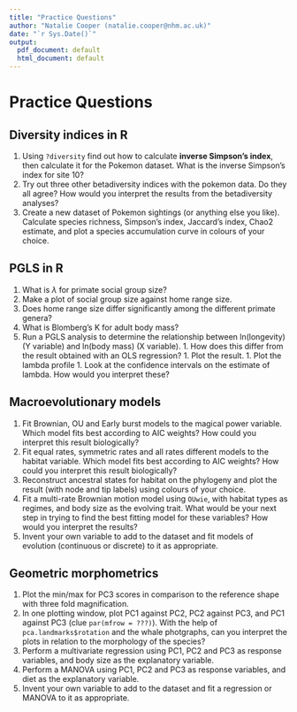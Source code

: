 ```yaml
---
title: "Practice Questions"
author: "Natalie Cooper (natalie.cooper@nhm.ac.uk)"
date: "`r Sys.Date()`"
output:
  pdf_document: default
  html_document: default
---
```


# Practice Questions

## Diversity indices in R
1. Using `?diversity` find out how to calculate **inverse Simpson's index**, then calculate it for the Pokemon dataset. What is the inverse Simpson's index for site 10? 
2. Try out three other betadiversity indices with the pokemon data. Do they all agree? How would you interpret the results from the betadiversity analyses?
3. Create a new dataset of Pokemon sightings (or anything else you like).
Calculate species richness, Simpson's index, Jaccard's index, Chao2 estimate, and plot a species accumulation curve in colours of your choice.

## PGLS in R
1. What is $\lambda$ for primate social group size?
2. Make a plot of social group size against home range size. 
3. Does home range size differ significantly among the different primate genera?
4. What is Blomberg's K for adult body mass?
5. Run a PGLS analysis to determine the relationship between ln(longevity) (Y variable) and ln(body mass) (X variable). 
		1. How does this differ from the result obtained with an OLS regression? 
		1. Plot the result.
		1. Plot the lambda profile
		1. Look at the confidence intervals on the estimate of lambda. How would you interpret these?

## Macroevolutionary models
1. Fit Brownian, OU and Early burst models to the magical power variable.
Which model fits best according to AIC weights? How could you interpret this result biologically?
2. Fit equal rates, symmetric rates and all rates different models to the habitat variable.
Which model fits best according to AIC weights? How could you interpret this result biologically?
3. Reconstruct ancestral states for habitat on the phylogeny and plot the result (with node and tip labels) using colours of your choice.
4. Fit a multi-rate Brownian motion model using `OUwie`, with habitat types as regimes, and body size as the evolving trait. 
What would be your next step in trying to find the best fitting model for these variables?
How would you interpret the results?
5. Invent your own variable to add to the dataset and fit models of evolution (continuous or discrete) to it as appropriate.

## Geometric morphometrics
1. Plot the min/max for PC3 scores in comparison to the reference shape with three fold magnification.
2. In one plotting window, plot PC1 against PC2, PC2 against PC3, and PC1 against PC3 (clue `par(mfrow = ???)`). With the help of `pca.landmarks$rotation` and the whale photgraphs, can you interpret the plots in relation to the morphology of the species?
3. Perform a multivariate regression using PC1, PC2 and PC3 as response variables, and body size as the explanatory variable.
4. Perform a MANOVA using PC1, PC2 and PC3 as response variables, and diet as the explanatory variable.
5. Invent your own variable to add to the dataset and fit a regression or MANOVA to it as appropriate.

